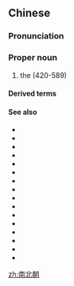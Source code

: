 ==Chinese==
{{zh-forms|type=21}}
{{wikipedia|lang=zh}}

===Pronunciation===
{{zh-pron
|m=Nán-Běi Cháo
|c=naam4 bak1 ciu4
|md=Nàng-báe̤k-dièu
|mn=Lâm-pak-tiâu
|h=pfs=Nàm-pet-chêu
|cat=propn
}}

===Proper noun===
{{zh-proper noun}}

# the {{w|Northern and Southern dynasties}} (420-589)

====Derived terms====
{{zh-der|魏晉南北朝}}

====See also====
* {{zh-l|夏商周}}
* {{zh-l|春秋|tr=Chūnqiū}}
* {{zh-l|戰國}}
* {{zh-l|秦漢}}
* {{zh-l|兩漢}}
* {{zh-l|三國}}
* {{zh-l|兩晉}}
* {{zh-l|十六國}}
* {{zh-l|隋唐}}
* {{zh-l|五代十國}}
* {{zh-l|兩宋}}
* {{zh-l|宋元}}
* {{zh-l|遼金}}
* {{zh-l|西夏}}
* {{zh-l|明清}}
* {{zh-l|晚清}}

[[zh:南北朝]]